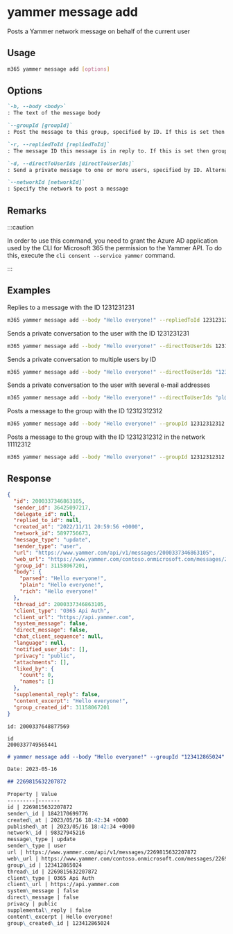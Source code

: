 
# yammer message add

Posts a Yammer network message on behalf of the current user

## Usage

```sh
m365 yammer message add [options]
```

## Options

```md definition-list
`-b, --body <body>`
: The text of the message body

`--groupId [groupId]`
: Post the message to this group, specified by ID. If this is set then the networkId is inferred from it. You must either specify `groupId`, `repliedToId`, or `directToUserIds` to send the message

`-r, --repliedToId [repliedToId]`
: The message ID this message is in reply to. If this is set then groupId and networkId are inferred from it. You must either specify `groupId`, `repliedToId`, or `directToUserIds` to send the message

`-d, --directToUserIds [directToUserIds]`
: Send a private message to one or more users, specified by ID. Alternatively, you can use the Yammer network e-mail addresses instead of the IDs. You must either specify `groupId`, `repliedToId`, or `directToUserIds` to send the message

`--networkId [networkId]`
: Specify the network to post a message
```

<Global />

## Remarks

:::caution

In order to use this command, you need to grant the Azure AD application used by the CLI for Microsoft 365 the permission to the Yammer API. To do this, execute the `cli consent --service yammer` command.

:::

## Examples

Replies to a message with the ID 1231231231

```sh
m365 yammer message add --body "Hello everyone!" --repliedToId 1231231231
```

Sends a private conversation to the user with the ID 1231231231

```sh
m365 yammer message add --body "Hello everyone!" --directToUserIds 1231231231
```

Sends a private conversation to multiple users by ID

```sh
m365 yammer message add --body "Hello everyone!" --directToUserIds "1231231231,1121312"
```

Sends a private conversation to the user with several e-mail addresses

```sh
m365 yammer message add --body "Hello everyone!" --directToUserIds "pl@nubo.eu,sc@nubo.eu"
```

Posts a message to the group with the ID 12312312312

```sh
m365 yammer message add --body "Hello everyone!" --groupId 12312312312
```

Posts a message to the group with the ID 12312312312 in the network 11112312

```sh
m365 yammer message add --body "Hello everyone!" --groupId 12312312312 --networkId 11112312
```

## Response

<Tabs>
  <TabItem value="JSON">

  ```json
  {
    "id": 2000337346863105,
    "sender_id": 36425097217,
    "delegate_id": null,
    "replied_to_id": null,
    "created_at": "2022/11/11 20:59:56 +0000",
    "network_id": 5897756673,
    "message_type": "update",
    "sender_type": "user",
    "url": "https://www.yammer.com/api/v1/messages/2000337346863105",
    "web_url": "https://www.yammer.com/contoso.onmicrosoft.com/messages/2000337346863105",
    "group_id": 31158067201,
    "body": {
      "parsed": "Hello everyone!",
      "plain": "Hello everyone!",
      "rich": "Hello everyone!"
    },
    "thread_id": 2000337346863105,
    "client_type": "O365 Api Auth",
    "client_url": "https://api.yammer.com",
    "system_message": false,
    "direct_message": false,
    "chat_client_sequence": null,
    "language": null,
    "notified_user_ids": [],
    "privacy": "public",
    "attachments": [],
    "liked_by": {
      "count": 0,
      "names": []
    },
    "supplemental_reply": false,
    "content_excerpt": "Hello everyone!",
    "group_created_id": 31158067201
  }
  ```

  </TabItem>
  <TabItem value="Text">

  ```text
  id: 2000337648877569
  ```

  </TabItem>
  <TabItem value="CSV">

  ```csv
  id
  2000337749565441
  ```

  </TabItem>
  <TabItem value="Markdown">

  ```md
  # yammer message add --body "Hello everyone!" --groupId "123412865024"

  Date: 2023-05-16

  ## 2269815632207872

  Property | Value
  ---------|-------
  id | 2269815632207872
  sender\_id | 1842170699776
  created\_at | 2023/05/16 18:42:34 +0000
  published\_at | 2023/05/16 18:42:34 +0000
  network\_id | 98327945216
  message\_type | update
  sender\_type | user
  url | https://www.yammer.com/api/v1/messages/2269815632207872
  web\_url | https://www.yammer.com/contoso.onmicrosoft.com/messages/2269815632207872
  group\_id | 123412865024
  thread\_id | 2269815632207872
  client\_type | O365 Api Auth
  client\_url | https://api.yammer.com
  system\_message | false
  direct\_message | false
  privacy | public
  supplemental\_reply | false
  content\_excerpt | Hello everyone!
  group\_created\_id | 123412865024
  ```

  </TabItem>
</Tabs>

